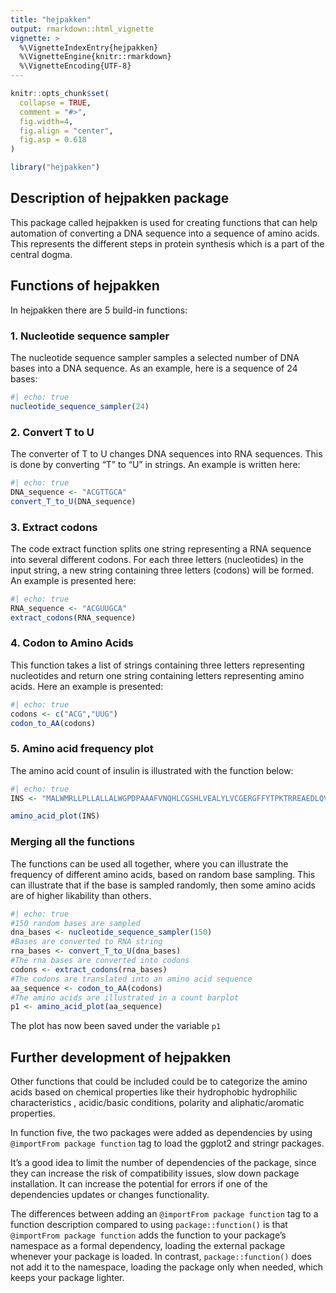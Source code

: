 ```yaml
---
title: "hejpakken"
output: rmarkdown::html_vignette
vignette: >
  %\VignetteIndexEntry{hejpakken}
  %\VignetteEngine{knitr::rmarkdown}
  %\VignetteEncoding{UTF-8}
---
```


```r
knitr::opts_chunk$set(
  collapse = TRUE,
  comment = "#>",
  fig.width=4, 
  fig.align = "center",
  fig.asp = 0.618
)
```

```r
library("hejpakken")
```

## Description of hejpakken package

This package called hejpakken is used for creating functions that can help automation of converting a DNA sequence into a sequence of amino acids. This represents the different steps in protein synthesis which is a part of the central dogma.

## Functions of hejpakken

In hejpakken there are 5 build-in functions:

### 1. Nucleotide sequence sampler

The nucleotide sequence sampler samples a selected number of DNA bases into a DNA sequence. As an example, here is a sequence of 24 bases:

```r
#| echo: true
nucleotide_sequence_sampler(24)
```

### 2. Convert T to U

The converter of T to U changes DNA sequences into RNA sequences. This is done by converting "T" to "U" in strings. An example is written here:

```r
#| echo: true
DNA_sequence <- "ACGTTGCA" 
convert_T_to_U(DNA_sequence)
```

### 3. Extract codons

The code extract function splits one string representing a RNA sequence into several different codons. For each three letters (nucleotides) in the input string, a new string containing three letters (codons) will be formed. An example is presented here:

```r
#| echo: true
RNA_sequence <- "ACGUUGCA"
extract_codons(RNA_sequence)
```

### 4. Codon to Amino Acids

This function takes a list of strings containing three letters representing nucleotides and return one string containing letters representing amino acids. Here an example is presented:

```r
#| echo: true
codons <- c("ACG","UUG")
codon_to_AA(codons)
```

### 5. Amino acid frequency plot

The amino acid count of insulin is illustrated with the function below:

```r
#| echo: true
INS <- "MALWMRLLPLLALLALWGPDPAAAFVNQHLCGSHLVEALYLVCGERGFFYTPKTRREAEDLQVGQVELGGGPGAGSLQPLALEGSLQKRGIVEQCCTSICSLYQLENYCN"

amino_acid_plot(INS)
```

### Merging all the functions

The functions can be used all together, where you can illustrate the frequency of different amino acids, based on random base sampling. This can illustrate that if the base is sampled randomly, then some amino acids are of higher likability than others.

```r
#| echo: true
#150 random bases are sampled
dna_bases <- nucleotide_sequence_sampler(150)
#Bases are converted to RNA string
rna_bases <- convert_T_to_U(dna_bases)
#The rna bases are converted into codons
codons <- extract_codons(rna_bases)
#The codons are translated into an amino acid sequence
aa_sequence <- codon_to_AA(codons)
#The amino acids are illustrated in a count barplot
p1 <- amino_acid_plot(aa_sequence)
```

The plot has now been saved under the variable `p1`

## Further development of hejpakken

Other functions that could be included could be to categorize the amino acids based on chemical properties like their hydrophobic hydrophilic characteristics , acidic/basic conditions, polarity and aliphatic/aromatic properties.

In function five, the two packages were added as dependencies by using `@importFrom package function` tag to load the ggplot2 and stringr packages.

It's a good idea to limit the number of dependencies of the package, since they can increase the risk of compatibility issues, slow down package installation. It can increase the potential for errors if one of the dependencies updates or changes functionality.

The differences between adding an `@importFrom package function` tag to a function description compared to using `package::function()` is that `@importFrom package function` adds the function to your package’s namespace as a formal dependency, loading the external package whenever your package is loaded. In contrast, `package::function()` does not add it to the namespace, loading the package only when needed, which keeps your package lighter.
